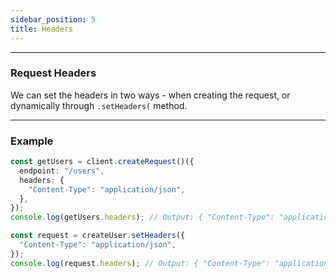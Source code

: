 ```yaml
---
sidebar_position: 5
title: Headers
---
```


---

### Request Headers

We can set the headers in two ways - when creating the request, or dynamically through `.setHeaders(` method.

---

### Example

```ts
const getUsers = client.createRequest()({
  endpoint: "/users",
  headers: {
    "Content-Type": "application/json",
  },
});
console.log(getUsers.headers); // Output: { "Content-Type": "application/json" }
```

```ts
const request = createUser.setHeaders({
  "Content-Type": "application/json",
});
console.log(request.headers); // Output: { "Content-Type": "application/json" }
```
